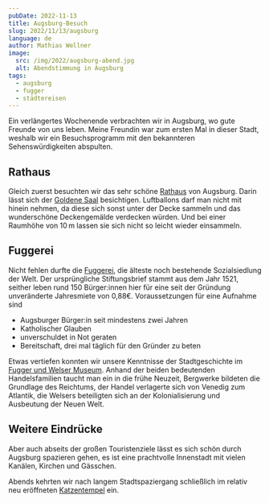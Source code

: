 ```yaml
---
pubDate: 2022-11-13
title: Augsburg-Besuch
slug: 2022/11/13/augsburg
language: de
author: Mathias Wellner
image:
  src: /img/2022/augsburg-abend.jpg
  alt: Abendstimmung in Augsburg
tags:
  - augsburg
  - fugger
  - städtereisen
---
```



Ein verlängertes Wochenende verbrachten wir in Augsburg, wo gute Freunde von uns leben. Meine Freundin war zum ersten Mal in dieser Stadt, weshalb wir ein Besuchsprogramm mit den bekannteren Sehenswürdigkeiten abspulten.

## Rathaus

<ResponsiveImage
  src="/img/2022/augsburg-goldenersaal.jpg"
  alt="Goldener Saal im Rathaus"
  aspectRatio="4:3"
/>

Gleich zuerst besuchten wir das sehr schöne [Rathaus](https://www.augsburg.de/kultur/sehenswuerdigkeiten/rathaus) von Augsburg. Darin lässt sich der [Goldene Saal](https://www.augsburg.de/kultur/sehenswuerdigkeiten/goldener-saal) besichtigen. Luftballons darf man nicht mit hinein nehmen, da diese sich sonst unter der Decke sammeln und das wunderschöne Deckengemälde verdecken würden. Und bei einer Raumhöhe von 10&thinsp;m lassen sie sich nicht so leicht wieder einsammeln.

## Fuggerei

<ResponsiveImage
  src="/img/2022/augsburg-fuggerei.jpg"
  alt="Augsburger Fuggerei"
  aspectRatio="4:3"
/>

Nicht fehlen durfte die [Fuggerei](https://www.fugger.de/fuggerei), die älteste noch bestehende Sozialsiedlung der Welt. Der ursprüngliche Stiftungsbrief stammt aus dem Jahr 1521, seither leben rund 150 Bürger:innen hier für eine seit der Gründung unveränderte Jahresmiete von 0,88€. Voraussetzungen für eine Aufnahme sind

- Augsburger Bürger:in seit mindestens zwei Jahren
- Katholischer Glauben
- unverschuldet in Not geraten
- Bereitschaft, drei mal täglich für den Gründer zu beten

Etwas vertiefen konnten wir unsere Kenntnisse der Stadtgeschichte im [Fugger und Welser Museum](https://www.fugger-und-welser-museum.de/). Anhand der beiden bedeutenden Handelsfamilien taucht man ein in die frühe Neuzeit, Bergwerke bildeten die Grundlage des Reichtums, der Handel verlagerte sich von Venedig zum Atlantik, die Welsers beteiligten sich an der Kolonialisierung und Ausbeutung der Neuen Welt.

## Weitere Eindrücke

Aber auch abseits der großen Touristenziele lässt es sich schön durch Augsburg spazieren gehen, es ist eine prachtvolle Innenstadt mit vielen Kanälen, Kirchen und Gässchen.

<ResponsiveImage
  src="/img/2022/augsburg-maximilianstrasse.jpg"
  alt="Maximilianstraße"
  aspectRatio="4:3"
/>

Abends kehrten wir nach langem Stadtspaziergang schließlich im relativ neu eröffneten [Katzentempel](https://katzentempel.de/) ein.

<ResponsiveImage
  src="/img/2022/augsburg-abend.jpg"
  alt="Abendstimmung in Augsburg"
  aspectRatio="4:3"
/>
